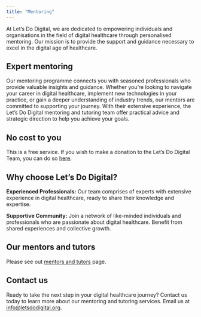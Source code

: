 ```yaml
---
title: "Mentoring"
---
```


At Let's Do Digital, we are dedicated to empowering individuals and organisations in the field of digital healthcare through personalised mentoring. Our mission is to provide the support and guidance necessary to excel in the digital age of healthcare.


## Expert mentoring

Our mentoring programme connects you with seasoned professionals who provide valuable insights and guidance. Whether you're looking to navigate your career in digital healthcare, implement new technologies in your practice, or gain a deeper understanding of industry trends, our mentors are committed to supporting your journey. With their extensive experience, the Let's Do Digital mentoring and tutoring team offer practical advice and strategic direction to help you achieve your goals.


## No cost to you

This is a free service. If you wish to make a donation to the Let's Do Digital Team, you can do so [here](https://buymeacoffee.com/letsdodigital).


## Why choose Let's Do Digital?

**Experienced Professionals:** Our team comprises of experts with extensive experience in digital healthcare, ready to share their knowledge and expertise.

**Supportive Community:** Join a network of like-minded individuals and professionals who are passionate about digital healthcare. Benefit from shared experiences and collective growth.


## Our mentors and tutors

Please see out [mentors and tutors](who-are-we.qmd) page.


## Contact us

Ready to take the next step in your digital healthcare journey? Contact us today to learn more about our mentoring and tutoring services. Email us at [info@letsdodigital.org](mailto:info@letsdodigital.org).
